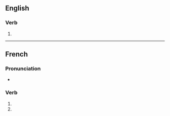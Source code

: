 {{also|lynchés}}

==English==

===Verb===
{{head|en|verb form}}

# {{en-third-person singular of|lynch}}

----

==French==

===Pronunciation===
* {{homophones|lynche|lynchent|lang=fr}}

===Verb===
{{fr-verb-form}}

# {{conjugation of|lyncher||2|s|pres|ind|lang=fr}}
# {{conjugation of|lyncher||2|s|pres|sub|lang=fr}}